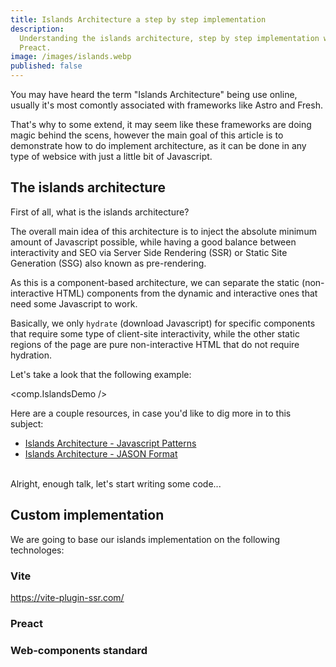 ```yaml
---
title: Islands Architecture a step by step implementation
description:
  Understanding the islands architecture, step by step implementation with
  Preact.
image: /images/islands.webp
published: false
---
```


You may have heard the term "Islands Architecture" being use online, usually
it's most comontly associated with frameworks like Astro and Fresh.

That's why to some extend, it may seem like these frameworks are doing magic
behind the scens, however the main goal of this article is to demonstrate how to
do implement architecture, as it can be done in any type of websice with just a
little bit of Javascript.

## The islands architecture

First of all, what is the islands architecture?

The overall main idea of this architecture is to inject the absolute minimum
amount of Javascript possible, while having a good balance between interactivity
and SEO via Server Side Rendering (SSR) or Static Site Generation (SSG) also
known as pre-rendering.

As this is a component-based architecture, we can separate the static
(non-interactive HTML) components from the dynamic and interactive ones that
need some Javascript to work.

Basically, we only `hydrate` (download Javascript) for specific components that
require some type of client-site interactivity, while the other static regions
of the page are pure non-interactive HTML that do not require hydration.

Let's take a look that the following example:

<comp.IslandsDemo />

Here are a couple resources, in case you'd like to dig more in to this subject:

- [Islands Architecture - Javascript Patterns](https://www.patterns.dev/vanilla/islands-architecture/)
- [Islands Architecture - JASON Format](https://jasonformat.com/islands-architecture/)

<br />
Alright, enough talk, let's start writing some code...

## Custom implementation

We are going to base our islands implementation on the following technologes:

### Vite

https://vite-plugin-ssr.com/

### Preact

### Web-components standard
